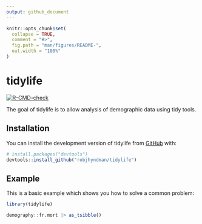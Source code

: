 ```yaml
---
output: github_document
---
```


<!-- README.md is generated from README.Rmd. Please edit that file -->

```r
knitr::opts_chunk$set(
  collapse = TRUE,
  comment = "#>",
  fig.path = "man/figures/README-",
  out.width = "100%"
)
```

# tidylife

<!-- badges: start -->
[![R-CMD-check](https://github.com/robjhyndman/tidylife/actions/workflows/R-CMD-check.yaml/badge.svg)](https://github.com/robjhyndman/tidylife/actions/workflows/R-CMD-check.yaml)
<!-- badges: end -->

The goal of tidylife is to allow analysis of demographic data using tidy tools.

## Installation

You can install the development version of tidylife from [GitHub](https://github.com/) with:

``` r
# install.packages("devtools")
devtools::install_github("robjhyndman/tidylife")
```
## Example

This is a basic example which shows you how to solve a common problem:

```r
library(tidylife)
```

```r
demography::fr.mort |> as_tsibble()
```
